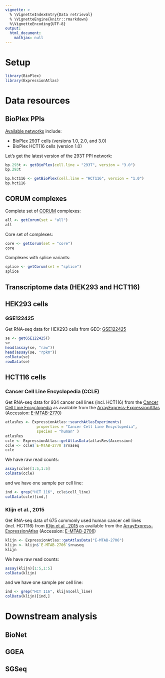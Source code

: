 ```yaml
---
vignette: >
  % \VignetteIndexEntry{Data retrieval}
  % \VignetteEngine{knitr::rmarkdown}
  %\VignetteEncoding{UTF-8}
output:
  html_document:
    mathjax: null   
---
```


# Setup
```r
library(BioPlex)
library(ExpressionAtlas)
```

# Data resources

## BioPlex PPIs

[Available networks](https://bioplex.hms.harvard.edu/interactions.php) include: 

* BioPlex 293T cells (versions 1.0, 2.0, and 3.0)
* BioPlex HCT116 cells (version 1.0)

Let's get the latest version of the 293T PPI network:

```r
bp.293t <- getBioPlex(cell.line = "293T", version = "3.0")
bp.293t
```

```r
bp.hct116 <- getBioPlex(cell.line = "HCT116", version = "1.0")
bp.hct116
```

## CORUM complexes

Complete set of
[CORUM](http://mips.helmholtz-muenchen.de/corum/#download) complexes:

```r
all <- getCorum(set = "all")
all
```

Core set of complexes:
```r
core <- getCorum(set = "core")
core
```

Complexes with splice variants:
```r
splice <- getCorum(set = "splice")
splice
```

## Transcriptome data (HEK293 and HCT116)

## HEK293 cells

### GSE122425

Get RNA-seq data for HEK293 cells from GEO: 
[GSE122425](https://www.ncbi.nlm.nih.gov/geo/query/acc.cgi?acc=GSE122425)

```r
se <- getGSE122425()
se
head(assay(se, "raw"))
head(assay(se, "rpkm"))
colData(se)
rowData(se)
```

## HCT116 cells

### Cancer Cell Line Encyclopedia (CCLE)

Get RNA-seq data for 934 cancer cell lines (incl. HCT116) from the 
[Cancer Cell Line Encyclopedia](https://portals.broadinstitute.org/ccle) 
as available from the [ArrayExpress-ExpressionAtlas](https://www.ebi.ac.uk/gxa) 
(Accession: [E-MTAB-2770](https://www.ebi.ac.uk/gxa/experiments/E-MTAB-2770))

```r
atlasRes <- ExpressionAtlas::searchAtlasExperiments(
              properties = "Cancer Cell Line Encyclopedia", 
              species = "human" )
atlasRes
ccle <- ExpressionAtlas::getAtlasData(atlasRes$Accession)
ccle <- ccle$`E-MTAB-2770`$rnaseq
ccle
```

We have raw read counts: 
```r
assay(ccle)[1:5,1:5]
colData(ccle)
```

and we have one sample per cell line:

```r
ind <- grep("HCT 116", ccle$cell_line)
colData(ccle)[ind,]
```

### Klijn et al., 2015

Get RNA-seq data of 675 commonly used human cancer cell lines (incl. HCT116) from [Klijn et al., 2015](https://pubmed.ncbi.nlm.nih.gov/25485619) 
as available from the [ArrayExpress-ExpressionAtlas](https://www.ebi.ac.uk/gxa) 
(Accession: [E-MTAB-2706](https://www.ebi.ac.uk/gxa/experiments/E-MTAB-2706))

```r
klijn <- ExpressionAtlas::getAtlasData("E-MTAB-2706")
klijn <- klijn$`E-MTAB-2706`$rnaseq
klijn
```

We have raw read counts: 
```r
assay(klijn)[1:5,1:5]
colData(klijn)
```

and we have one sample per cell line:

```r
ind <- grep("HCT 116", klijn$cell_line)
colData(klijn)[ind,]
```

# Downstream analysis

## BioNet

## GGEA

## SGSeq
